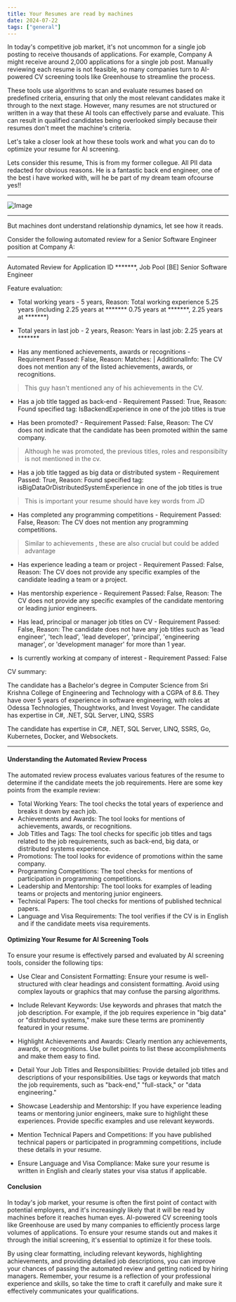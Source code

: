 ```yaml
---
title: Your Resumes are read by machines
date: 2024-07-22
tags: ["general"]
---
```


In today's competitive job market, it's not uncommon for a single job posting to receive thousands of applications. For example, Company A might receive around 2,000 applications for a single job post. Manually reviewing each resume is not feasible, so many companies turn to AI-powered CV screening tools like Greenhouse to streamline the process.

These tools use algorithms to scan and evaluate resumes based on predefined criteria, ensuring that only the most relevant candidates make it through to the next stage. However, many resumes are not structured or written in a way that these AI tools can effectively parse and evaluate. This can result in qualified candidates being overlooked simply because their resumes don't meet the machine's criteria.

Let's take a closer look at how these tools work and what you can do to optimize your resume for AI screening.

Lets consider this resume, This is from my former collegue. All PII data redacted for obvious reasons.
He is a fantastic back end engineer, one of the best i have worked with, will he be part of my dream team ofcourse yes!!

---
![Image](./images/example-resume.png)

---
  
But machines dont understand relationship dynamics, let see how it reads.

Consider the following automated review for a Senior Software Engineer position at Company A:

---

Automated Review for Application ID *******, Job Pool [BE] Senior Software Engineer

Feature evaluation:

- Total working years -
  5 years, Reason: Total working experience 5.25 years (including 2.25 years at ******* 0.75 years at *******, 2.25 years at *******)

- Total years in last job -
  2 years, Reason: Years in last job: 2.25 years at *******

- Has any mentioned achievements, awards or recognitions -
  Requirement Passed: False, Reason: Matches: | AdditionalInfo: The CV does not mention any of the listed achievements, awards, or recognitions.

> This guy hasn't mentioned any of his achievements in the CV.

- Has a job title tagged as back-end -
  Requirement Passed: True, Reason: Found specified tag: IsBackendExperience in one of the job titles is true

- Has been promoted? -
  Requirement Passed: False, Reason: The CV does not indicate that the candidate has been promoted within the same company.

> Although he was promoted, the previous titles, roles and responsibilty is not mentioned in the cv.

- Has a job title tagged as big data or distributed system -
  Requirement Passed: True, Reason: Found specified tag: isBigDataOrDistributedSystemExperience in one of the job titles is true

> This is important your resume should have key words from JD

- Has completed any programming competitions -
  Requirement Passed: False, Reason: The CV does not mention any programming competitions.

> Similar to achievements , these are also crucial but could be added advantage

- Has experience leading a team or project -
  Requirement Passed: False, Reason: The CV does not provide any specific examples of the candidate leading a team or a project.

- Has mentorship experience -
  Requirement Passed: False, Reason: The CV does not provide any specific examples of the candidate mentoring or leading junior engineers.

- Has lead, principal or manager job titles on CV -
  Requirement Passed: False, Reason: The candidate does not have any job titles such as 'lead engineer', 'tech lead', 'lead developer', 'principal', 'engineering manager', or 'development manager' for more than 1 year.

- Is currently working at company of interest -
  Requirement Passed: False

CV summary:

The candidate has a Bachelor's degree in Computer Science from Sri Krishna College of Engineering and Technology with a CGPA of 8.6. They have over 5 years of experience in software engineering, with roles at Odessa Technologies, Thoughtworks, and Invest Voyager. The candidate has expertise in C#, .NET, SQL Server, LINQ, SSRS

The candidate has expertise in C#, .NET, SQL Server, LINQ, SSRS, Go, Kubernetes, Docker, and Websockets.

---

#### Understanding the Automated Review Process
The automated review process evaluates various features of the resume to determine if the candidate meets the job requirements. Here are some key points from the example review:

- Total Working Years: The tool checks the total years of experience and breaks it down by each job.
- Achievements and Awards: The tool looks for mentions of achievements, awards, or recognitions.
- Job Titles and Tags: The tool checks for specific job titles and tags related to the job requirements, such as back-end, big data, or distributed systems experience.
- Promotions: The tool looks for evidence of promotions within the same company.
- Programming Competitions: The tool checks for mentions of participation in programming competitions.
- Leadership and Mentorship: The tool looks for examples of leading teams or projects and mentoring junior engineers.
- Technical Papers: The tool checks for mentions of published technical papers.
- Language and Visa Requirements: The tool verifies if the CV is in English and if the candidate meets visa requirements.

#### Optimizing Your Resume for AI Screening Tools
To ensure your resume is effectively parsed and evaluated by AI screening tools, consider the following tips:

- Use Clear and Consistent Formatting: Ensure your resume is well-structured with clear headings and consistent formatting. Avoid using complex layouts or graphics that may confuse the parsing algorithms.

- Include Relevant Keywords: Use keywords and phrases that match the job description. For example, if the job requires experience in "big data" or "distributed systems," make sure these terms are prominently featured in your resume.

- Highlight Achievements and Awards: Clearly mention any achievements, awards, or recognitions. Use bullet points to list these accomplishments and make them easy to find.

- Detail Your Job Titles and Responsibilities: Provide detailed job titles and descriptions of your responsibilities. Use tags or keywords that match the job requirements, such as "back-end," "full-stack," or "data engineering."

- Showcase Leadership and Mentorship: If you have experience leading teams or mentoring junior engineers, make sure to highlight these experiences. Provide specific examples and use relevant keywords.

- Mention Technical Papers and Competitions: If you have published technical papers or participated in programming competitions, include these details in your resume.

- Ensure Language and Visa Compliance: Make sure your resume is written in English and clearly states your visa status if applicable.

#### Conclusion
In today's job market, your resume is often the first point of contact with potential employers, and it's increasingly likely that it will be read by machines before it reaches human eyes. AI-powered CV screening tools like Greenhouse are used by many companies to efficiently process large volumes of applications. To ensure your resume stands out and makes it through the initial screening, it's essential to optimize it for these tools.

By using clear formatting, including relevant keywords, highlighting achievements, and providing detailed job descriptions, you can improve your chances of passing the automated review and getting noticed by hiring managers. Remember, your resume is a reflection of your professional experience and skills, so take the time to craft it carefully and make sure it effectively communicates your qualifications.

